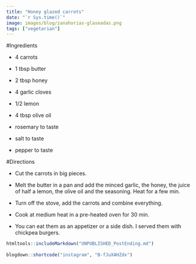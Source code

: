 ```yaml
---
title: "Honey glazed carrots"
date: "`r Sys.time()`"
image: images/blog/zanahorias-glaseadas.png
tags: ["vegetarian"]
---
```


#Ingredients 

- 4 carrots

- 1 tbsp butter

- 2 tbsp honey

- 4 garlic cloves

- 1/2 lemon

- 4 tbsp olive oil

- rosemary to taste

- salt to taste

- pepper to taste


#Directions

- Cut the carrots in big pieces.

- Melt the butter in a pan and add the minced garlic, the honey, the juice of half a lemon, the olive oil and the seasoning. Heat for a few min.

- Turn off the stove, add the carrots and combine everything.

- Cook at medium heat in a pre-heated oven for 30 min.

- You can eat them as an appetizer or a side dish. I served them with chickpea burgers.


```r
htmltools::includeMarkdown("UNPUBLISHED_PostEnding.md")
 
blogdown::shortcode("instagram", "B-fJuXAHZdx")

```


